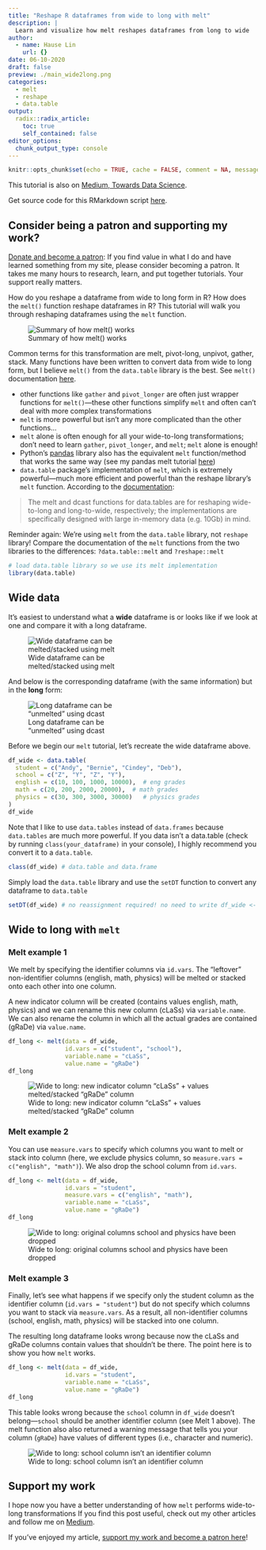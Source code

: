```yaml
---
title: "Reshape R dataframes from wide to long with melt"
description: |
  Learn and visualize how melt reshapes dataframes from long to wide
author:
  - name: Hause Lin
    url: {}
date: 06-10-2020
draft: false
preview: ./main_wide2long.png
categories: 
  - melt
  - reshape
  - data.table
output:
  radix::radix_article:
    toc: true
    self_contained: false
editor_options: 
  chunk_output_type: console
---
```


```r
knitr::opts_chunk$set(echo = TRUE, cache = FALSE, comment = NA, message = FALSE, warning = FALSE)
```

This tutorial is also on [Medium, Towards Data Science](https://towardsdatascience.com/reshape-r-dataframes-wide-to-long-with-melt-tutorial-and-visualization-ddf130cd9299). 

Get source code for this RMarkdown script [here](https://raw.githubusercontent.com/hauselin/rtutorialsite/master/_posts/2020-06-27-reshape-r-dataframes-from-wide-to-long-with-melt/reshape-r-dataframes-from-wide-to-long-with-melt.Rmd).

## Consider being a patron and supporting my work?

[Donate and become a patron](https://donorbox.org/support-my-teaching): If you find value in what I do and have learned something from my site, please consider becoming a patron. It takes me many hours to research, learn, and put together tutorials. Your support really matters.

How do you reshape a dataframe from wide to long form in R? How does the `melt()` function reshape dataframes in R? This tutorial will walk you through reshaping dataframes using the `melt` function.

![Summary of how melt() works](./main_wide2long.png)

Common terms for this transformation are melt, pivot-long, unpivot, gather, stack. Many functions have been written to convert data from wide to long form, but I believe `melt()` from the `data.table` library is the best. See `melt()` documentation [here](https://cran.r-project.org/web/packages/data.table/vignettes/datatable-reshape.html). 

* other functions like `gather` and `pivot_longer` are often just wrapper functions for `melt()`—these other functions simplify `melt` and often can't deal with more complex transformations
* `melt` is more powerful but isn't any more complicated than the other functions...
* `melt` alone is often enough for all your wide-to-long transformations; don't need to learn `gather`, `pivot_longer`, and `melt`; `melt` alone is enough!
* Python's [pandas](https://pandas.pydata.org/pandas-docs/stable/reference/api/pandas.melt.html) library also has the equivalent `melt` function/method that works the same way (see my pandas melt tutorial [here](https://towardsdatascience.com/reshape-pandas-dataframe-with-melt-in-python-tutorial-and-visualization-29ec1450bb02))
* `data.table` package's implementation of `melt`, which is extremely powerful—much more efficient and powerful than the reshape library's `melt` function. According to the [documentation](https://cran.r-project.org/web/packages/data.table/vignettes/datatable-reshape.html): 

> The melt and dcast functions for data.tables are for reshaping wide-to-long and long-to-wide, respectively; the implementations are specifically designed with large in-memory data (e.g. 10Gb) in mind.

Reminder again: We're using `melt` from the `data.table` library, not `reshape` library! Compare the documentation of the `melt` functions from the two libraries to the differences: `?data.table::melt` and `?reshape::melt`

```r
# load data.table library so we use its melt implementation
library(data.table)
```

## Wide data

It’s easiest to understand what a **wide** dataframe is or looks like if we look at one and compare it with a long dataframe.

<div style="width:300px">
![Wide dataframe can be melted/stacked using melt](./pic1.png)
</div>

And below is the corresponding dataframe (with the same information) but in the **long** form:

<div style="width:300px">
![Long dataframe can be “unmelted” using dcast](./pic2.png)
</div>

Before we begin our `melt` tutorial, let’s recreate the wide dataframe above. 

```r
df_wide <- data.table(
  student = c("Andy", "Bernie", "Cindey", "Deb"),
  school = c("Z", "Y", "Z", "Y"),
  english = c(10, 100, 1000, 10000),  # eng grades
  math = c(20, 200, 2000, 20000),  # math grades
  physics = c(30, 300, 3000, 30000)   # physics grades
)
df_wide
```

Note that I like to use `data.tables` instead of `data.frames` because `data.tables` are much more powerful. If you data isn't a data.table (check by running `class(your_dataframe)` in your console), I highly recommend you convert it to a `data.table`.

```r
class(df_wide) # data.table and data.frame
```

Simply load the `data.table` library and use the `setDT` function to convert any dataframe to `data.table`

```r
setDT(df_wide) # no reassignment required! no need to write df_wide <- setDT(df_wide)
```

## Wide to long with `melt`

### Melt example 1

We melt by specifying the identifier columns via `id.vars`. The “leftover” non-identifier columns (english, math, physics) will be melted or stacked onto each other into one column.

A new indicator column will be created (contains values english, math, physics) and we can rename this new column (cLaSs) via `variable.name`. We can also rename the column in which all the actual grades are contained (gRaDe) via `value.name`.

```r
df_long <- melt(data = df_wide, 
                id.vars = c("student", "school"),
                variable.name = "cLaSs",
                value.name = "gRaDe")
df_long
```

![Wide to long: new indicator column “cLaSs” + values melted/stacked “gRaDe” column](./pic3.png)

### Melt example 2

You can use `measure.vars` to specify which columns you want to melt or stack into column (here, we exclude physics column, so `measure.vars = c("english", "math")`). We also drop the school column from `id.vars`.

```r
df_long <- melt(data = df_wide, 
                id.vars = "student",
                measure.vars = c("english", "math"),
                variable.name = "cLaSs",
                value.name = "gRaDe")
df_long
```

![Wide to long: original columns school and physics have been dropped](./pic4.png)

### Melt example 3

Finally, let’s see what happens if we specify only the student column as the identifier column (`id.vars = "student"`) but do not specify which columns you want to stack via `measure.vars`. As a result, all non-identifier columns (school, english, math, physics) will be stacked into one column.

The resulting long dataframe looks wrong because now the cLaSs and gRaDe columns contain values that shouldn’t be there. The point here is to show you how `melt` works.

```r
df_long <- melt(data = df_wide,
                id.vars = "student",
                variable.name = "cLaSs",
                value.name = "gRaDe")
df_long
```

This table looks wrong because the `school` column in `df_wide` doesn't belong—`school` should be another identifier column (see Melt 1 above). The melt function also  also returned a warning message that tells you your column (`gRaDe`) have values of different types (i.e., character and numeric).

![Wide to long: school column isn’t an identifier column](./pic5.png)

## Support my work

I hope now you have a better understanding of how `melt` performs wide-to-long transformations If you find this post useful, check out my other articles and follow me on [Medium ](https://medium.com/@ausius).

If you've enjoyed my article, [support my work and become a patron here](https://donorbox.org/support-my-teaching)!
